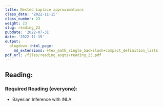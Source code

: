 ```yaml
---
title: Nested Laplace approximations
class_date: '2022-11-15'
class_number: 23
weight: 23
slug: reading_23
pubdate: '2022-07-31'
date: '2022-11-15'
output:
  blogdown::html_page:
    md_extensions: +tex_math_single_backslash+compact_definition_lists
pdf_url: /files/reading_asgts/reading_23.pdf
---
```

## Reading:

### Required Reading (everyone):

* Bayesian Inference with INLA.

